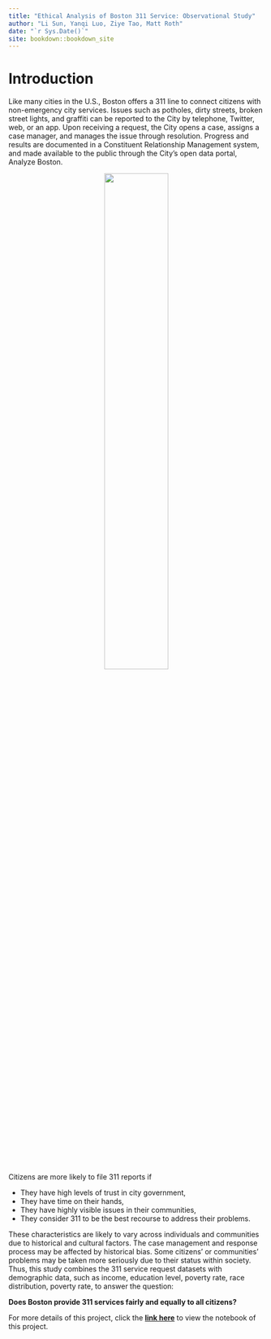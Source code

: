 ```yaml
--- 
title: "Ethical Analysis of Boston 311 Service: Observational Study"
author: "Li Sun, Yanqi Luo, Ziye Tao, Matt Roth"
date: "`r Sys.Date()`"
site: bookdown::bookdown_site
---
```


# Introduction

Like many cities in the U.S., Boston offers a 311 line to connect citizens with non-emergency city services. Issues such as potholes, dirty streets, broken street lights, and graffiti can be reported to the City by telephone, Twitter, web, or an app. Upon receiving a request, the City opens a case, assigns a case manager, and manages the issue through resolution. Progress and results are documented in a Constituent Relationship Management system, and made available to the public through the City’s open data portal, Analyze Boston.

<center>
![](image/311-pic.jpg){width=50%}
</center>

Citizens are more likely to file 311 reports if 

- They have high levels of trust in city government,
- They have time on their hands,
- They have highly visible issues in their communities, 
- They consider 311 to be the best recourse to address their problems. 

These characteristics are likely to vary across individuals and communities due to historical and cultural factors. The case management and response process may be affected by historical bias. Some citizens’ or communities’ problems may be taken more seriously due to their status within society. Thus, this study combines the 311 service request datasets with demographic data, such as income, education level, poverty rate, race distribution, poverty rate, to answer the question:

**Does Boston provide 311 services fairly and equally to all citizens?**

For more details of this project, click the [**link here**](https://colab.research.google.com/drive/1q_iUwBBmyik1JekXhnC_GnLUJ8p4sfx2?authuser=1#scrollTo=D427vsaZnvBx) to view the notebook of this project.

